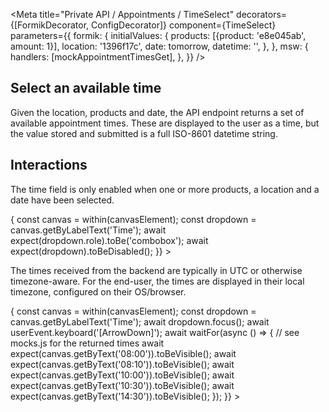 



<Meta
  title="Private API / Appointments / TimeSelect"
  decorators={[FormikDecorator, ConfigDecorator]}
  component={TimeSelect}
  parameters={{
    formik: {
      initialValues: {
        products: [{product: 'e8e045ab', amount: 1}],
        location: '1396f17c',
        date: tomorrow,
        datetime: '',
      },
    },
    msw: {
      handlers: [mockAppointmentTimesGet],
    },
  }}
/>

## Select an available time

Given the location, products and date, the API endpoint returns a set of available appointment
times. These are displayed to the user as a time, but the value stored and submitted is a full
ISO-8601 datetime string.

<Canvas>
  <Story name="Default" height="280px">
    <TimeSelect />
  </Story>
</Canvas>

## Interactions

The time field is only enabled when one or more products, a location and a date have been selected.

<Canvas>
  <Story
    name="No date selected -> disabled"
    parameters={{
      formik: {
        initialValues: {
          products: [{product: 'e8e045ab', amount: 1}],
          location: '1396f17c',
          date: '',
          datetime: '',
        },
      },
    }}
    play={async ({canvasElement}) => {
      const canvas = within(canvasElement);
      const dropdown = canvas.getByLabelText('Time');
      await expect(dropdown.role).toBe('combobox');
      await expect(dropdown).toBeDisabled();
    }}
  >
    <TimeSelect />
  </Story>
</Canvas>

The times received from the backend are typically in UTC or otherwise timezone-aware. For the
end-user, the times are displayed in their local timezone, configured on their OS/browser.

<Canvas>
  <Story
    name="Times are localized"
    height="280px"
    play={async ({canvasElement}) => {
      const canvas = within(canvasElement);
      const dropdown = canvas.getByLabelText('Time');
      await dropdown.focus();
      await userEvent.keyboard('[ArrowDown]');
      await waitFor(async () => {
        // see mocks.js for the returned times
        await expect(canvas.getByText('08:00')).toBeVisible();
        await expect(canvas.getByText('08:10')).toBeVisible();
        await expect(canvas.getByText('10:00')).toBeVisible();
        await expect(canvas.getByText('10:30')).toBeVisible();
        await expect(canvas.getByText('14:30')).toBeVisible();
      });
    }}
  >
    <TimeSelect />
  </Story>
</Canvas>
